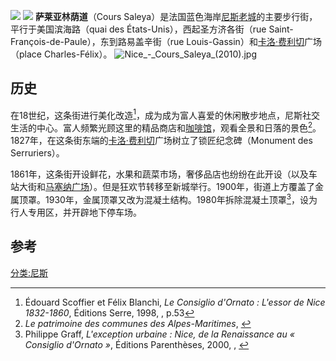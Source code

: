 [[File:Nizza.jpg|]]
[[File:Cours_Saleya_-_Nice.jpg|]]
'''萨莱亚林荫道'''（Cours Saleya）是法国蓝色海岸[[尼斯|尼斯]][[尼斯老城|老城]]的主要步行街，平行于美国滨海路（quai des États-Unis），西起圣方济各街（rue Saint-François-de-Paule），东到路易盖辛街（rue Louis-Gassin）和[[卡洛·费利切|卡洛·费利切]]广场（place Charles-Félix）。
[[File:Nice_-_Cours_Saleya_(2010).jpg|thumb]]

== 历史 ==
在18世纪，这条街进行美化改造<ref>Édouard Scoffier et Félix Blanchi, ''Le Consiglio d'Ornato : L'essor de Nice 1832-1860'', Éditions Serre, 1998, {{ISBN|9782864102960}}, p.53</ref>，成为成为富人喜爱的休闲散步地点，尼斯社交生活的中心。富人频繁光顾这里的精品商店和[[咖啡馆|咖啡馆]]，观看全景和日落的景色<ref>''Le patrimoine des communes des Alpes-Maritimes'', {{p.|635}}</ref>。1827年，在这条街东端的[[卡洛·费利切|卡洛·费利切]]广场树立了锁匠纪念碑（Monument des Serruriers）。

1861年，这条街开设鲜花，水果和蔬菜市场，奢侈品店也纷纷在此开设（以及车站大街和[[马塞纳广场|马塞纳广场]]）。但是狂欢节转移至新城举行。1900年，街道上方覆盖了金属顶罩。1930年，金属顶罩又改为混凝土结构。1980年拆除混凝土顶罩<ref>Philippe Graff, ''L'exception urbaine : Nice, de la Renaissance au « Consiglio d'Ornato »'', Éditions Parenthèses, 2000, {{ISBN|2863640666}}, {{p.|125}}</ref>，设为行人专用区，并开辟地下停车场。

== 参考 ==
{{References}}
[[分类:尼斯|分类:尼斯]]